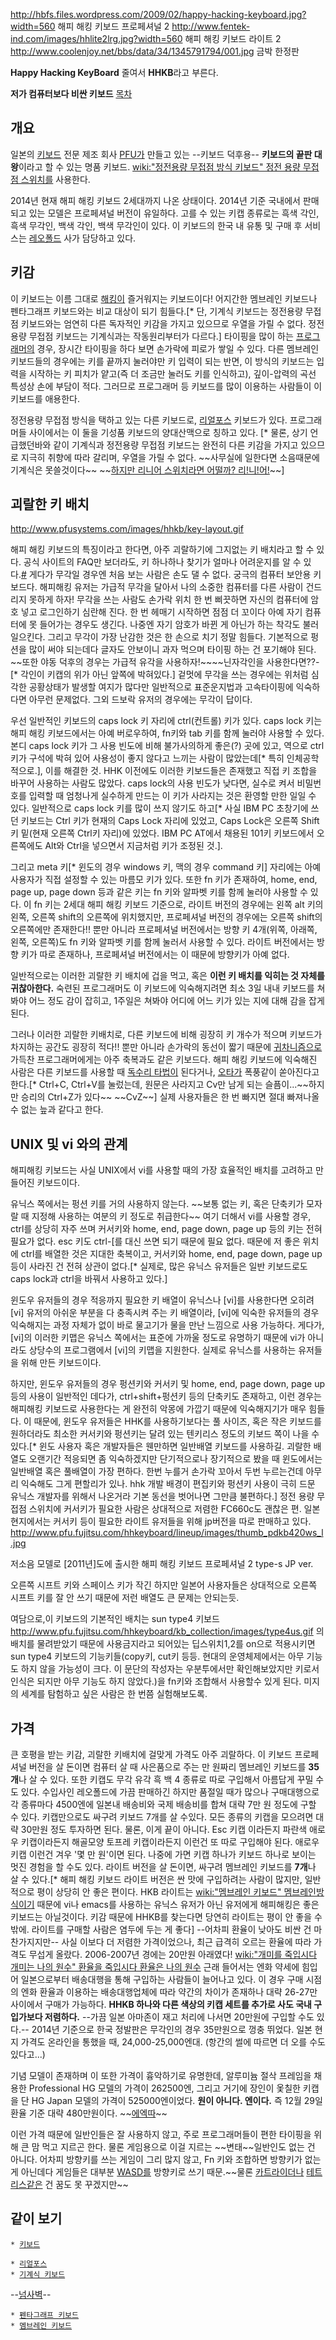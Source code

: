 http://hbfs.files.wordpress.com/2009/02/happy-hacking-keyboard.jpg?width=560
해피 해킹 키보드 프로페셔널 2
http://www.fentek-ind.com/images/hhlite2lrg.jpg?width=560
해피 해킹 키보드 라이트 2
http://www.coolenjoy.net/bbs/data/34/1345791794/001.jpg
금박 한정판

'''Happy Hacking KeyBoard'''
줄여서 '''HHKB'''라고 부른다.

'''저가 컴퓨터보다 비싼 키보드'''
[[목차]]
== 개요 ==
일본의 [[키보드]] 전문 제조 회사 [[PFU]]가 만들고 있는 --키보드 덕후용-- '''키보드의 끝판 대왕'''이라고 할 수 있는 명품 키보드. [[wiki:"정전용량 무접점 방식 키보드" 정전 용량 무접점 스위치]]를 사용한다.

2014년 현재 해피 해킹 키보드 2세대까지 나온 상태이다. 2014년 기준 국내에서 판매되고 있는 모델은 프로페셔널 버전이 유일하다. 고를 수 있는 키캡 종류로는 흑색 각인, 흑색 무각인, 백색 각인, 백색 무각인이 있다. 이 키보드의 한국 내 유통 및 구매 후 서비스는 [[레오폴드]] 사가 담당하고 있다.

== 키감 ==

이 키보드는 이름 그대로 [[해킹]]이 즐거워지는 키보드이다! 어지간한 멤브레인 키보드나 펜타그래프 키보드와는 비교 대상이 되기 힘들다.[* 단, 기계식 키보드는 정전용량 무접점 키보드와는 엄연히 다른 독자적인 키감을 가지고 있으므로 우열을 가릴 수 없다. 정전용량 무접점 키보드는 기계식과는 작동원리부터가 다르다.] 타이핑을 많이 하는 [[프로그래머]]의 경우, 장시간 타이핑을 하다 보면 손가락에 피로가 쌓일 수 있다. 다른 멤브레인 키보드들의 경우에는 키를 끝까지 눌러야만 키 입력이 되는 반면, 이 방식의 키보드는 입력을 시작하는 키 피치가 얕고(즉 더 조금만 눌러도 키를 인식하고), 깊이-압력의 곡선 특성상 손에 부담이 적다. 그러므로 프로그래머 등 키보드를 많이 이용하는 사람들이 이 키보드를 애용한다.

정전용량 무접점 방식을 택하고 있는 다른 키보드로, [[리얼포스]] 키보드가 있다. 프로그래머들 사이에서는 이 둘을 기성품 키보드의 양대산맥으로 칭하고 있다. [* 물론, 상기 언급했던바와 같이 기계식과 정전용량 무접점 키보드는 완전히 다른 키감을 가지고 있으므로 지극히 취향에 따라 갈리며, 우열을 가릴 수 없다. ~~사무실에 일한다면 소음때문에 기계식은 못쓸것이다~~ ~~[[드라군 놀이|하지만 리니어 스위치라면 어떨까? 리!니!어!]]~~]
== 괴랄한 키 배치 ==

http://www.pfusystems.com/images/hhkb/key-layout.gif


해피 해킹 키보드의 특징이라고 한다면, 아주 괴랄하기에 그지없는 키 배치라고 할 수 있다. 공식 사이트의 FAQ만 보더라도, 키 하나하나 찾기가 얼마나 어려운지를 알 수 있다.[http://www.pfusystems.com/embedded-keyboard/hhkb/support-faq.html #] 게다가 무각일 경우엔 처음 보는 사람은 손도 댈 수 없다. 궁극의 컴퓨터 보안용 키보드다.  해피해킹 유저는 가급적 무각을 달아서 나의 소중한 컴퓨터를 다른 사람이 건드리지 못하게 하자! 무각을 쓰는 사람도 손가락 위치 한 번 삐끗하면 자신의 컴퓨터에 암호 넣고 로그인하기 심란해 진다. 한 번 헤매기 시작하면 점점 더 꼬이다 아예 자기 컴퓨터에 못 들어가는 경우도 생긴다. 나중엔 자기 암호가 바뀐 게 아닌가 하는 착각도 불러 일으킨다. 그리고 무각이 가장 난감한 것은 한 손으로 치기 정말 힘들다. 기본적으로 펑션을 많이 써야 되는데다 글자도 안보이니 과자 먹으며 타이핑 하는 건 포기해야 된다. ~~또한 야동 덕후의 경우는 가급적 유각을 사용하자!~~~~닌자각인을 사용한다면??-[* 각인이 키캡의 위가 아닌 앞쪽에 박혀있다.] 겉멋에 무각을 쓰는 경우에는 위처럼 심각한 공황상태가 발생할 여지가 많다만 일반적으로 표준운지법과 고속타이핑에 익숙하다면 아무런 문제없다. 그외 드보락 유저의 경우에는 무각이 답이다.

우선 일반적인 키보드의 caps lock 키 자리에 ctrl(컨트롤) 키가 있다. caps lock 키는 해피 해킹 키보드에서는 아예 버로우하여, fn키와 tab 키를 함께 눌러야 사용할 수 있다. 본디 caps lock 키가 그 사용 빈도에 비해 불가사의하게 좋은(?) 곳에 있고, 역으로 ctrl 키가 구석에 박혀 있어 사용성이 좋지 않다고 느끼는 사람이 많았는데[* 특히 인체공학적으로.], 이를 해결한 것. HHK 이전에도 이러한 키보드들은 존재했고 직접 키 조합을 바꾸어 사용하는 사람도 많았다. caps lock의 사용 빈도가 낮다면, 실수로 켜서 비밀번호를 입력할 때 엄청나게 실수하게 만드는 이 키가 사라지는 것은 환영할 만한 일일 수 있다. 일반적으로 caps lock 키를 많이 쓰지 않기도 하고[* 사실 IBM PC 초창기에 쓰던 키보드는 Ctrl 키가 현재의 Caps Lock 자리에 있었고, Caps Lock은 오른쪽 Shift키 밑(현재 오른쪽 Ctrl키 자리)에 있었다. IBM PC AT에서 채용된 101키 키보드에서 오른쪽에도 Alt와 Ctrl을 넣으면서 지금처럼 키가 조정된 것.].

그리고 meta 키[* 윈도의 경우 windows 키, 맥의 경우 command 키] 자리에는 아예 사용자가 직접 설정할 수 있는 마름모 키가 있다. 또한 fn 키가 존재하여, home, end, page up, page down 등과 같은 키는 fn 키와 알파벳 키를 함께 눌러야 사용할 수 있다. 이 fn 키는 2세대 해피 해킹 키보드 기준으로, 라이트 버전의 경우에는 왼쪽 alt 키의 왼쪽, 오른쪽 shift의 오른쪽에 위치했지만, 프로페셔널 버전의 경우에는 오른쪽 shift의 오른쪽에만 존재한다!! 뿐만 아니라 프로페셔널 버전에서는 방향 키 4개(위쪽, 아래쪽, 왼쪽, 오른쪽)도 fn 키와 알파벳 키를 함께 눌러서 사용할 수 있다. 라이트 버전에서는 방향 키가 따로 존재하나, 프로페셔널 버전에서는 이 때문에 방향키가 아예 없다.

일반적으로는 이러한 괴랄한 키 배치에 겁을 먹고, 혹은 '''이런 키 배치를 익히는 것 자체를 귀찮아한다.''' 숙련된 프로그래머도 이 키보드에 익숙해지려면 최소 3일 내내 키보드를 쳐봐야 어느 정도 감이 잡히고, 1주일은 쳐봐야 어디에 어느 키가 있는 지에 대해 감을 잡게 된다.

그러나 이러한 괴랄한 키배치로, 다른 키보드에 비해 굉장히 키 개수가 적으며 키보드가 차지하는 공간도 굉장히 적다!! 뿐만 아니라 손가락의 동선이 짧기 때문에 [[귀차니즘]]으로 가득찬 프로그래머에게는 아주 축복과도 같은 키보드다. 해피 해킹 키보드에 익숙해진 사람은 다른 키보드를 사용할 때 [[독수리 타법]]이 된다거나, [[오타]]가 폭풍같이 쏟아진다고 한다.[* Ctrl+C, Ctrl+V를 눌렀는데, 원문은 사라지고 Cv만 남게 되는 슬픔이...~~하지만 승리의 Ctrl+Z가 있다~~ ~~CvZ~~] 실제 사용자들은 한 번 빠지면 절대 빠져나올 수 없는 늪과 같다고 한다.

== UNIX 및 vi 와의 관계 ==

해피해킹 키보드는 사실 UNIX에서 vi를 사용할 때의 가장 효율적인 배치를 고려하고 만들어진 키보드이다.

유닉스 쪽에서는 펑션 키를 거의 사용하지 않는다. ~~보통 없는 키, 혹은 단축키가 모자랄 때 지정해 사용하는 여분의 키 정도로 취급한다~~ 여기 더해서 vi를 사용할 경우, ctrl를 상당히 자주 쓰며 커서키와 home, end, page down, page up 등의 키는 전혀 필요가 없다. esc 키도 ctrl-[를 대신 쓰면 되기 때문에 필요 없다. 때문에 저 좋은 위치에 ctrl를 배열한 것은 지대한 축복이고, 커서키와 home, end, page down, page up 등이 사라진 건 전혀 상관이 없다.[* 실제로, 많은 유닉스 유저들은 일반 키보드로도 caps lock과 ctrl을 바꿔서 사용하고 있다.]

윈도우 유저들의 경우 적응까지 필요한 키 배열이 유닉스나 [vi]를 사용한다면 오히려 [vi] 유저의 아쉬운 부분을 다 충족시켜 주는 키 배열이라, [vi]에 익숙한 유저들의 경우 익숙해지는 과정 자체가 없이 바로 물고기가 물을 만난 느낌으로 사용 가능하다. 게다가, [vi]의 이러한 키맵은 유닉스 쪽에서는 표준에 가까울 정도로 유명하기 때문에 vi가 아니라도 상당수의 프로그램에서 [vi]의 키맵을 지원한다. 실제로 유닉스를 사용하는 유저들을 위해 만든 키보드이다.

하지만, 윈도우 유저들의 경우 펑션키와 커서키 및 home, end, page down, page up 등의 사용이 일반적인 데다가, ctrl+shift+펑션키 등의 단축키도 존재하고, 이런 경우는 해피해킹 키보드로 사용한다는 게 완전히 악몽에 가깝기 때문에 익숙해지기가 매우 힘들다. 이 때문에, 윈도우 유저들은 HHK를 사용하기보다는 풀 사이즈, 혹은 작은 키보드를 원하더라도 최소한 커서키와 펑션키는 달려 있는 텐키리스 정도의 키보드 쪽이 나을 수 있다.[* 윈도 사용자 혹은 개발자들은 웬만하면 일반배열 키보드를 사용하길. 괴랄한 배열도 오랜기간 적응되면 좀 익숙하겠지만 단기적으로나 장기적으로 봤을 때 윈도에서는 일반배열 혹은 풀배열이 가장 편하다. 한번 누를거 손가락 꼬아서 두번 누르는건데 아무리 익숙해도 그게 편할리가 있나. hhk 개발 배경이 편집키와 펑션키 사용이 극히 드문 유닉스 개발자를 위해서 나온거라 기본 동선을 벗어나면 그만큼 불편하다.] 정전 용량 무접점 스위치에 커서키가 필요한 사람은 상대적으로 저렴한 FC660c도 괜찮은 편. 일본 현지에서는 커서키 등이 필요한 라이트 유저들을 위해 jp버전을 따로 판매하고 있다.
http://www.pfu.fujitsu.com/hhkeyboard/lineup/images/thumb_pdkb420ws_l.jpg

저소음 모델로 [2011년]도에 출시한 해피 해킹 키보드 프로페셔널 2 type-s JP ver.

오른쪽 시프트 키와 스페이스 키가 작긴 하지만 일본어 사용자들은 상대적으로 오른쪽 시프트 키를 잘 안 쓰기 때문에 저런 배열도 큰 문제는 안되는듯.

여담으로,이 키보드의 기본적인 배치는 sun type4 키보드 http://www.pfu.fujitsu.com/hhkeyboard/kb_collection/images/type4us.gif
의 배치를 물려받았기 때문에 사용금지라고 되어있는 딥스위치1,2를 on으로 적용시키면 sun type4 키보드의 기능키들(copy키, cut키 등등. 현대의 운영체제에서는 아무 기능도 하지 않을 가능성이 크다. 이 문단의 작성자는 우분투에서만 확인해보았지만 키로서 인식은 되지만 아무 기능도 하지 않았다.)을 fn키와 조합해서 사용할수 있게 된다.
미지의 세계를 탐험하고 싶은 사람은 한 번쯤 실험해보도록.

== 가격 ==
큰 호평을 받는 키감, 괴랄한 키배치에 걸맞게 가격도 아주 괴랄하다. 이 키보드 프로페셔널 버전을 살 돈이면 컴퓨터 살 때 사은품으로 주는 만 원짜리 멤브레인 키보드를 '''35개'''나 살 수 있다. 또한 키캡도 무각 유각 흑 백 4 종류로 따로 구입해서 아름답게 꾸밀 수도 있다. 수입사인 레오폴드에 가끔 판매하긴 하지만 품절일 때가 많으나 구매대행으로 각 종류마다 4500엔에 일본내 배송비와 국제 배송비를 합쳐 대략 7만 원 정도에 구할 수 있다. 키캡만으로도 싸구려 키보드 7개를 살 수있다. 모든 종류의 키캡을 모으려면 대략 30만원 정도 투자하면 된다. 물론, 이게 끝이 아니다. Esc 키캡 이라든지 파란색 애로우 키캡이라든지 해골모양 토프레 키캡이라든지 이런건 또 따로 구입해야 된다. 애로우 키캡 이런건 겨우 '몇 만 원'이면 된다. 나중에 가면 키캡 하나가 키보드 하나로 보이는 멋진 경험을 할 수도 있다. 라이트 버전을 살 돈이면, 싸구려 멤브레인 키보드를 '''7개'''나 살 수 있다.[* 해피 해킹 키보드 라이트 버전은 싼 맛에 구입하려는 사람이 많지만, 일반적으로 평이 상당히 안 좋은 편이다. HKB 라이트는 [[wiki:"멤브레인 키보드" 멤브레인]]방식이기 때문에 vi나 emacs를 사용하는 유닉스 유저가 아닌 유저에게 해피해킹은 좋은 키보드는 아닐것이다. 키감 때문에 HHKB를 찾는다면 당연히 라이트는 평이 안 좋을 수 밖에. 라이트를 구매할 사람은 염두에 두는 게 좋다] --어차피 환율이 낮아도 비싼 건 마찬가지지만-- 사실 이보다 더 저렴한 가격이었으나, 최근 급격히 오르는 환율에 따라 가격도 무섭게 올랐다. 2006-2007년 경에는 20만원 아래였다! [[wiki:"개미를 죽입시다 개미는 나의 원수" 환율을 죽입시다 환율은 나의 원수]]
근래 들어서는 엔화 약세에 힘입어 일본으로부터 배송대행을 통해 구입하는 사람들이 늘어나고 있다. 이 경우 구매 시점의 엔화 환율과 이용하는 배송대행업체에 따라 약간의 차이가 존재하나 대략 26-27만 사이에서 구매가 가능하다. '''HHKB 하나와 다른 색상의 키캡 세트를 추가로 사도 국내 구입가보다 저렴하다.''' --가끔 일본 아마존이 재고 처리에 나서면 20만원에 구입할 수도 있다.--
2014년 기준으로 한국 정발판은 무각인의 경우 35만원으로 껑충 뛰었다. 일본 현지 가격도 온라인을 통했을 때, 24,000-25,000엔대. (항간의 썰에 따르면 더 오를 수도 있다고...)
 
기념 모델이 존재하며 이 또한 가격이 흉악하기로 유명한데, 알루미늄 절삭 프레임을 채용한 Professional HG 모델의 가격이 262500엔, 그리고 거기에 장인이 옻칠한 키캡을 단 HG Japan 모델의 가격이 525000엔이었다. '''원이 아니다. 엔이다.''' 즉 12월 29일 환율 기준 대략 480만원이다. ~~[[에엑따]]~~

이런 가격 때문에 일반인들은 잘 사용하지 않고, 주로 프로그래머들이 편한 타이핑을 위해 큰 맘 먹고 지르곤 한다. 물론 게임용으로 이걸 지르는 ~~변태~~일반인도 없는 건 아니다. 어차피 방향키를 쓰는 게임이 그리 많지 않고, Fn 키와 조합하면 방향키가 없는 게 아닌데다 게임들은 대부분 [[WASD]]를 방향키로 쓰기 때문.~~물론 [[카트라이더]]나 [[테트리스]]같은 건 꿈도 못 꾸겠지만~~

== 같이 보기 ==
 * [[키보드]]

 * [[리얼포스]]
 * [[기계식 키보드]]

--[[넘사벽]]--

 * [[펜타그래프 키보드]]
 * [[멤브레인 키보드]]
